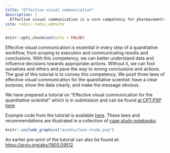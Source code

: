 ```yaml
---
title: "Effective visual communication"
description: |
  Effective visual communication is a core competency for pharmacometricians, statisticians, and more generally any quantitative scientist.
site: radix::radix_website
---
```


```r
knitr::opts_chunk$set(echo = FALSE)
```

Effective visual communication is essential in every step of a quantitative workflow, from scoping to execution and communicating results and conclusions. With this competency, we can better understand data and influence decisions towards appropriate actions. Without it, we can fool ourselves and others and pave the way to wrong conclusions and actions. The goal of this tutorial is to convey this competency. We posit three laws of effective visual communication for the quantitative scientist: have a clear purpose, show the data clearly, and make the message obvious.

We have prepared a tutorial on "Effective visual communication for the quantitative scientist" which is in submission and can be found [at CPT:PSP here](https://ascpt.onlinelibrary.wiley.com/doi/10.1002/psp4.12455). 

Example code from the tutorial is available [here](https://github.com/GraphicsPrinciples/tutorial-viz-com). 
These laws and recommendations are illustrated in a collection of [case study notebooks](https://graphicsprinciples.github.io/tutorial-case-studies).

```r
knitr::include_graphics("assets/Case-study.png")
```

An earlier pre-print of the tutorial can also be found at: [https://arxiv.org/abs/1903.09512](https://arxiv.org/abs/1903.09512) 
